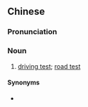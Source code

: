 ==Chinese==
{{zh-forms}}

===Pronunciation===
{{zh-pron
|m=lùkǎo
|c=lou6 hau2
|cat=n
}}

===Noun===
{{zh-noun}}

# [[driving test]]; [[road test]] {{zh-mw|次}}

====Synonyms====
* {{zh-l|路試}}